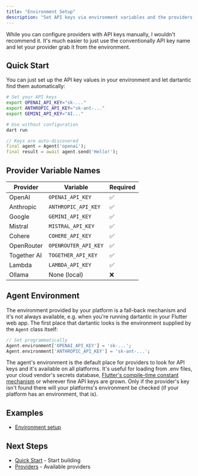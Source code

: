 ```yaml
---
title: "Environment Setup"
description: "Set API keys via environment variables and the providers automatically discover them."
---
```


While you can configure providers with API keys manually, I wouldn't recommend
it. It's much easier to just use the conventionally API key name and let your
provider grab it from the environment.

## Quick Start

You can just set up the API key values in your environment and let dartantic
find them automatically:

```bash
# Set your API keys
export OPENAI_API_KEY="sk-..."
export ANTHROPIC_API_KEY="sk-ant-..."
export GEMINI_API_KEY="AI..."

# Use without configuration
dart run
```

```dart
// Keys are auto-discovered
final agent = Agent('openai');
final result = await agent.send('Hello!');
```

## Provider Variable Names

| Provider    | Variable             | Required |
| ----------- | -------------------- | -------- |
| OpenAI      | `OPENAI_API_KEY`     | ✅        |
| Anthropic   | `ANTHROPIC_API_KEY`  | ✅        |
| Google      | `GEMINI_API_KEY`     | ✅        |
| Mistral     | `MISTRAL_API_KEY`    | ✅        |
| Cohere      | `COHERE_API_KEY`     | ✅        |
| OpenRouter  | `OPENROUTER_API_KEY` | ✅        |
| Together AI | `TOGETHER_API_KEY`   | ✅        |
| Lambda      | `LAMBDA_API_KEY`     | ✅        |
| Ollama      | None (local)         | ❌        |

## Agent Environment

The environment provided by your platform is a fall-back mechanism and it's not
always available, e.g. when you're running dartantic in your Flutter web app.
The first place that dartantic looks is the environment supplied by the `Agent`
class itself:

```dart
// Set programmatically
Agent.environment['OPENAI_API_KEY'] = 'sk-...';
Agent.environment['ANTHROPIC_API_KEY'] = 'sk-ant-...';
```

The agent's environment is the default place for providers to look for API keys
and it's available on all platforms. It's useful for loading from .env files,
your cloud vendor's secrets database, [Flutter's compile-time constant
mechanism](https://dart.dev/language/variables#final-and-const) or wherever fine
API keys are grown. Only if the provider's key isn't found there will your
platforms's environment be checked (if your platform has an environment, that
is).

## Examples

- [Environment
  setup](https://github.com/csells/dartantic_ai/blob/main/packages/dartantic_ai/example/bin/chat.dart)

## Next Steps

- [Quick Start](/quick-start) - Start building
- [Providers](/providers) - Available providers